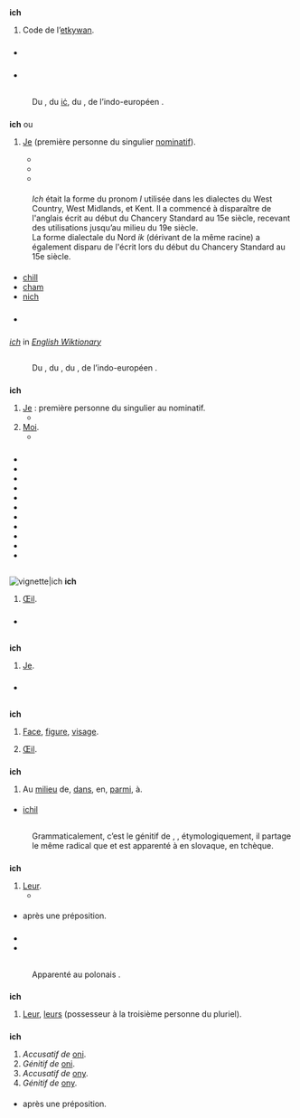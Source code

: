 {{voir/ich}}

== {{langue|conv}} ==
=== {{S|symbole|conv}} ===
'''ich'''
# {{lexique|linguistique|conv}} Code {{w|ISO 639-3}} de l’[[etkywan]].

=== {{S|voir aussi}} ===
* {{Wikipédia|ICH}}

=== {{S|références}} ===
* {{Lien 639-3|ich}}
== {{langue|en}} ==
=== {{S|étymologie}} ===
: Du {{étyl|enm|en|ich}}, du {{étyl|ang|en}} [[ic|iċ]], du {{étyl|proto-germanique|de}} {{recons|lang-mot-vedette=en|[[Reconstruction:proto-germanique/*ik|ik]]}}, de l’indo-européen {{recons|lang-mot-vedette=de|éǵh₂}}.

=== {{S|pronom personnel|en}} ===
'''ich''' {{pron|iːt͡ʃ|en}} ou {{pron|ɪt͡ʃ|en}} {{s}}
# {{archaïsme|en}} [[je|Je]] (première personne du singulier [[nominatif]]).
#* {{exemple | lang=en
 | Dost thinke ''''ch'''ill labor to be poore, No no, '''ich''' haue a-doe..'''Ich''' will a plundering too.
 | source=The Somersetshire Man's Complaint, Thomas Davies, 1645''}}
#* {{exemple | lang=en
 | My maysters, '''ich''' am an old man, and halfe blinde, […]
 | source=The fraternitye of vacabondes, John Awdelay, 1561''}}
#* {{exemple | lang=en
 | Behold," she sayd, "and se How bright I am of ble! '''Ich''' am not cast away, That can my husband say, [...]
 | source=Elynour Rummyng, John Skelton, 1529''}}
==== {{S|notes}} ====
: ''Ich'' était la forme du pronom ''I'' utilisée dans les dialectes du West Country, West Midlands, et Kent. Il a commencé à disparaître de l'anglais écrit au début du Chancery Standard au 15e siècle, recevant des utilisations jusqu’au milieu du 19e siècle.
: La forme dialectale du Nord ''ik'' (dérivant de la même racine) a également disparu de l'écrit lors du début du Chancery Standard au 15e siècle.

==== {{S|dérivés}} ====
* [[chill]]
* [[cham]]
* [[nich]]

=== {{S|prononciation}} ===
* {{écouter|||lang=en|audio=LL-Q1860 (eng)-Persent101-ich.wav}}
=== {{S|références}} ===
[https://en.wiktionary.org/wiki/ich ''ich''] in [https://en.wiktionary.org/ ''English Wiktionary'']

== {{langue|de}} ==
=== {{S|étymologie}} ===
: Du {{étyl|gmh|de|ich}}, du {{étyl|goh|de|mot=ih}}, du {{étyl|proto-germanique|de}} {{recons|lang-mot-vedette=de|[[Reconstruction:proto-germanique/*ek|ek]]}}, de l’indo-européen {{recons|lang-mot-vedette=de|éǵh₂}}.

=== {{S|pronom personnel|de}} ===
'''ich''' {{pron|ɪç|de}} {{nominatif|de}}
# [[je|Je]] : première personne du singulier au nominatif.
#* {{exemple | lang=de
 | Wenn '''ich''' spreche, hörst du mich an.
 | Quand je parle, tu m'écoutes.}}
# [[moi|Moi]].
#* {{exemple | lang=de
 | Wer will mit mir spielen? '''Ich'''!
 | Qui veut jouer avec moi ? Moi !}}

==== {{S|vocabulaire}} ====
{{pronoms personnels/de}}

=== {{S|prononciation}} ===
* {{pron|ɪç|de}}
* {{écouter|lang=de|Allemagne|ɪç|audio=De-ich.ogg}}
* {{écouter|lang=de|Allemagne (Berlin)|ɪç|audio=LL-Q188 (deu)-Lucas Werkmeister-ich.wav}}
* {{écouter|lang=de|Suisse (Genève)|ɪç|audio=LL-Q188 (deu)-Nattes à chat-ich.wav}}
* {{écouter|lang=de||ɪç|audio=LL-Q188 (deu)-teste (Pamputt)-ich.wav}}
* {{écouter|lang=de|Allemagne (Berlin)|ɪç|audio=LL-Q188 (deu)-Sebastian Wallroth-ich.wav}}
* {{écouter|lang=de|||audio=LL-Q188 (deu)-Student16 de-ich.wav}}
* {{écouter|lang=de|Allemagne||audio=LL-Q188 (deu)-Natschoba-ich.wav}}
* {{écouter|||lang=de|audio=LL-Q188 (deu)-Djknusper-ich.wav}}
* {{écouter|lang=de|Berlin|ɪç|audio=De-ich2.ogg}}
* {{écouter|lang=de|Autriche|ɪç|audio=De-at-ich.ogg}}

== {{langue|lac}} ==
=== {{S|étymologie}} ===
: {{ébauche-étym|lac}}

=== {{S|nom|lac}} ===
[[Fichier:Human eye with limbal ring, anterior view.jpg|vignette|ich]]
'''ich''' {{pron||lac}}
# {{lexique|anatomie|lac}} [[œil#Nom_commun_1|Œil]].

=== {{S|références}} ===
* {{R:BaerLAC}}

== {{langue|li}} ==
=== {{S|étymologie}} ===
: {{ébauche-étym|li}}

=== {{S|pronom personnel|li}} ===
'''ich''' {{pron||li}}
# [[je|Je]].

=== {{S|références}} ===
* {{ouvrage|auteur=Mathilde Jansen, Nicoline van der Sijs, Fieke van der Gucht, Johan De Caluwe|titre=Atlas van de Nederlandse Taal|éditeur=Lannoo|date=2017|passage=133}}

== {{langue|yua}} ==
=== {{S|étymologie}} ===
: {{ébauche-étym|yua}}

=== {{S|nom|yua}} ===
'''ich''' {{pron||yua}}
# [[face|Face]], [[figure]], [[visage]].
# {{lexique|anatomie|yua}} [[œil|Œil]].

=== {{S|préposition|yua}} ===
'''ich''' {{pron||yua}}
# Au [[milieu]] de, [[dans]], en, [[parmi]], à.

==== {{S|synonymes}} ====
* [[ichil]]

== {{langue|pl}} ==

=== {{S|étymologie}} ===
: Grammaticalement, c’est le génitif de {{lien|''oni''|pl}}, {{lien|''one''|pl}}, étymologiquement, il partage le même radical que {{lien|''jego''|pl}}{{R|SEJP|ich, im}} et est apparenté à {{lien|''ich''|sk}} en slovaque, {{lien|''jich''|cs}} en tchèque.

=== {{S|adjectif possessif|pl}} ===
'''ich''' {{pron|ix|pl}}
# [[leur#fr|Leur]].
#* {{exemple|lang=pl}}

==== {{S|variantes}} ====
* {{lien|nich|pl}} après une préposition.

=== {{S|prononciation}} ===
* {{écouter|lang=pl|Pologne|ix|audio=Pl-ich.ogg}}
* {{écouter|lang=pl|Pologne (Varsovie)|ix|audio=LL-Q809 (pol)-Olaf-ich.wav}}

== {{langue|sk}} ==

=== {{S|étymologie}} ===
: Apparenté au polonais {{lien|''ich''|pl}}.

=== {{S|adjectif possessif|sk}} ===
'''ich''' {{pron|ɪx|sk}} {{invar}}
# [[leur#fr|Leur]], [[leurs]] (possesseur à la troisième personne du pluriel).

=== {{S|pronom personnel|sk|flexion}} ===
'''ich''' {{pron|ɪx|sk}}
# ''Accusatif de'' [[oni#sk|oni]].
# ''Génitif de'' [[oni#sk|oni]].
# ''Accusatif de'' [[ony#sk|ony]].
# ''Génitif de'' [[ony#sk|ony]].

==== {{S|variantes}} ====
* {{lien|nich|sk}} après une préposition.
